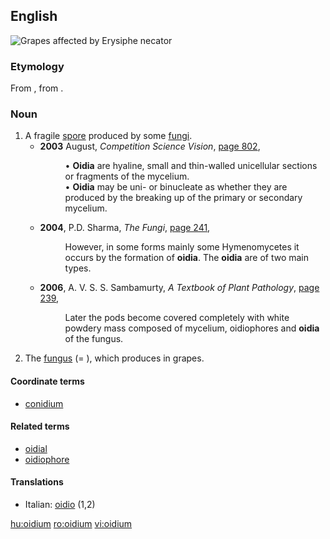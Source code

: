 {{also|Oidium}}
==English==
[[File:UncinulaNecatorOnGrapes.jpg|right|thumb|Grapes affected by ''Erysiphe necator'']]
{{wikipedia}}

===Etymology===
From {{etyl|LL.|en}}, from {{etyl|grc|en}} {{term|ᾠόν||egg|lang=grc}}.

===Noun===
{{en-noun|oidia}}

# A fragile [[spore]] produced by some [[fungus|fungi]].
#* '''2003''' August, ''Competition Science Vision'', [http://books.google.com.au/books?id=1ugDAAAAMBAJ&pg=PA802&dq=%22oidium%22%7C%22oidia%22&hl=en&sa=X&ei=eTlKVPnIKIuE8gXqx4GIBg&redir_esc=y#v=onepage&q=%22oidium%22%7C%22oidia%22&f=false page 802],
#*: • '''Oidia''' are hyaline, small and thin-walled unicellular sections or fragments of the mycelium.
#*: • '''Oidia''' may be uni- or binucleate as whether they are produced by the breaking up of the primary or secondary mycelium.
#* '''2004''', P.D. Sharma, ''The Fungi'', [http://books.google.com.au/books?id=zBP_3V_8VnMC&pg=PA241&dq=%22oidium%22%7C%22oidia%22&hl=en&sa=X&ei=eTlKVPnIKIuE8gXqx4GIBg&redir_esc=y#v=onepage&q=%22oidium%22%7C%22oidia%22&f=false page 241],
#*: However, in some forms mainly some Hymenomycetes it occurs by the formation of '''oidia'''. The '''oidia''' are of two main types.
#* '''2006''', A. V. S. S. Sambamurty, ''A Textbook of Plant Pathology'', [http://books.google.com.au/books?id=x75tq4XPosoC&pg=PA239&dq=%22oidium%22%7C%22oidia%22&hl=en&sa=X&ei=eTlKVPnIKIuE8gXqx4GIBg&redir_esc=y#v=onepage&q=%22oidium%22%7C%22oidia%22&f=false page 239],
#*: Later the pods become covered completely with white powdery mass composed of mycelium, oidiophores and '''oidia''' of the fungus.
# The [[fungus]] {{taxlink|Erysiphe necator|species|noshow=1}} (= {{taxlink|Uncinula necator|species|noshow=1}}), which produces {{vern|powdery mildew}} in grapes.

====Coordinate terms====
* [[conidium]]

====Related terms====
* [[oidial]]
* [[oidiophore]]

====Translations====
{{trans-top}}
* Italian: [[oidio]] (1,2)
{{trans-mid}}
{{trans-bottom}}

[[hu:oidium]]
[[ro:oidium]]
[[vi:oidium]]